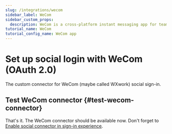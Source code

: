 ```yaml
---
slug: /integrations/wecom
sidebar_label: WeCom
sidebar_custom_props:
  description: WeCom is a cross-platform instant messaging app for team. It is the enterprise version of WeChat.
tutorial_name: WeCom
tutorial_config_name: WeCom app
---
```




# Set up social login with WeCom (OAuth 2.0)

The custom connector for WeCom (maybe called WXwork) social sign-in.

<GuideTip />

<Integration />

## Test WeCom connector \{#test-wecom-connector}

That's it. The WeCom connector should be available now. Don't forget to [Enable social connector in sign-in experience](/connectors/social-connectors/#enable-social-sign-in).
